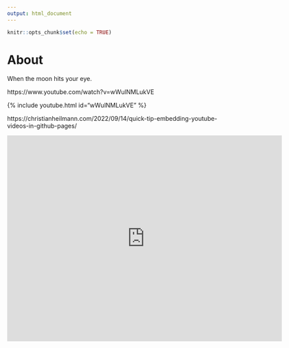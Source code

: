 ```yaml
---
output: html_document
---
```


```r
knitr::opts_chunk$set(echo = TRUE)
```

# About

When the moon hits your eye.

https://www.youtube.com/watch?v=wWulNMLukVE

{% include youtube.html id="wWulNMLukVE" %}

https://christianheilmann.com/2022/09/14/quick-tip-embedding-youtube-videos-in-github-pages/

<iframe
    width="640"
    height="480"
    src="https://www.youtube.com/watch?v=wWulNMLukVE"
    frameborder="0"
    allow="autoplay; encrypted-media"
    allowfullscreen
>
</iframe>



